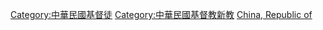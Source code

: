 [[Category:中華民國基督徒|Category:中華民國基督徒]]
[[Category:中華民國基督教新教|Category:中華民國基督教新教]]
[[Category:各國新教徒|China, Republic of]]